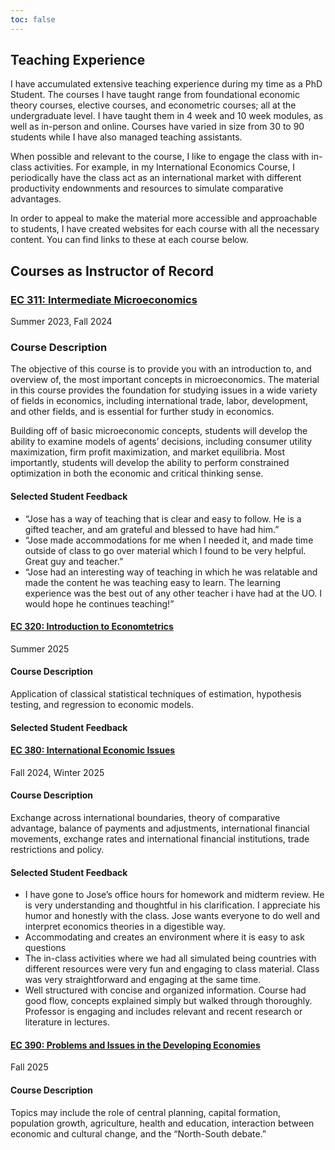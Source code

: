 ```yaml
---
toc: false
---
```


## Teaching Experience

I have accumulated extensive teaching experience during my time as a PhD Student. 
The courses I have taught range from foundational economic theory courses, elective courses, and econometric courses; all at the undergraduate level. 
I have taught them in 4 week and 10 week modules, as well as in-person and online. 
Courses have varied in size from 30 to 90 students while I have also managed teaching assistants. 

When possible and relevant to the course, I like to engage the class with in-class activities. 
For example, in my International Economics Course, I periodically have the class act as an international market with different productivity endownments and resources to simulate comparative advantages. 

In order to appeal to make the material more accessible and approachable to students, I have created websites for each course with all the necessary content.
You can find links to these at each course below.

## Courses as Instructor of Record

### [EC 311: Intermediate Microeconomics](https://theuselessweb.com){.hi target=_blank}

[Summer 2023, Fall 2024]{.h}

::: {.callout-tip appearance="minimal" collapse="true"}
### Course Description

The objective of this course is to provide you with an introduction to, and overview of, the most important concepts in microeconomics.
The material in this course provides the foundation for studying issues in a wide variety of fields in economics, including international trade, labor, development, and other fields, and is essential for further study in economics. 

Building off of basic microeconomic concepts, students will develop the ability to examine models of agents' decisions, including consumer utility maximization, firm profit maximization, and market equilibria. 
Most importantly, students will develop the ability to perform constrained optimization in both the economic and critical thinking sense.

:::

::: {.callout-tip appearance="minimal" collapse="true"}
#### Selected Student Feedback

- "Jose has a way of teaching that is clear and easy to follow. He is a gifted teacher, and am grateful and blessed to have had him."
- "Jose made accommodations for me when I needed it, and made time outside of class to go over material which I found to be very helpful. Great guy and teacher."
- "Jose had an interesting way of teaching in which he was relatable and made the content he was teaching easy to learn. The learning experience was the best out of any other teacher i have had at the UO. I would hope he continues teaching!"
:::

#### [EC 320: Introduction to Economtetrics](https://jrojas1003.github.io/EC-320-Intro-Econometrics/){.hi target=_blank}

[Summer 2025]{.h}

::: {.callout-tip appearance="minimal" collapse="true"}
#### Course Description

Application of classical statistical techniques of estimation, hypothesis testing, and regression to economic models.
:::

::: {.callout-tip appearance="minimal" collapse="true"}
#### Selected Student Feedback

:::

#### [EC 380: International Economic Issues](https://jrojas1003.github.io/EC-380-Intl-Econ-Issues/){.hi target=_blank}

[Fall 2024, Winter 2025]{.h}

::: {.callout-tip appearance="minimal" collapse="true"}
#### Course Description

Exchange across international boundaries, theory of comparative advantage, balance of payments and adjustments, international financial movements, exchange rates and international financial institutions, trade restrictions and policy.

:::

::: {.callout-tip appearance="minimal" collapse="true"}
#### Selected Student Feedback

- I have gone to Jose's office hours for homework and midterm review. He is very understanding and thoughtful in his clarification. I appreciate his humor and honestly with the class. Jose wants everyone to do well and interpret economics theories in a digestible way. 
- Accommodating and creates an environment where it is easy to ask questions 
- The in-class activities where we had all simulated being countries with different resources were very fun and engaging to class material. Class was very straightforward and engaging at the same time. 
- Well structured with concise and organized information. Course had good flow, concepts explained simply but walked through thoroughly. Professor is engaging and includes relevant and recent research or literature in lectures. 

:::

#### [EC 390: Problems and Issues in the Developing Economies](https://theuselessweb.com){.hi target=_blank}

[Fall 2025]{.h}

::: {.callout-tip appearance="minimal" collapse="true"}
#### Course Description

Topics may include the role of central planning, capital formation, population growth, agriculture, health and education, interaction between economic and cultural change, and the "North-South debate."

:::
